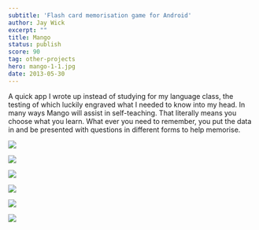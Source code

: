 ```yaml
---
subtitle: 'Flash card memorisation game for Android'
author: Jay Wick
excerpt: ""
title: Mango
status: publish
score: 90
tag: other-projects
hero: mango-1-1.jpg
date: 2013-05-30
---
```


A quick app I wrote up instead of studying for my language class, the testing of which luckily engraved what I needed to know into my head. In many ways Mango will assist in self-teaching. That literally means you choose what you learn. What ever you need to remember, you put the data in and be presented with questions in different forms to help memorise.

![](./mango-1-1.jpg)

![](./mango-2-576x1024.png)

![](./mango-3-576x1024.png)

![](./mango-4-576x1024.png)

![](./mango-5-576x1024.png)

![](./msdf.jpg)